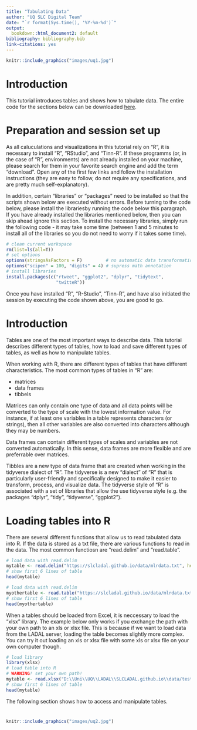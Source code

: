 ```yaml
---
title: "Tabulating Data"
author: "UQ SLC Digital Team"
date: "`r format(Sys.time(), '%Y-%m-%d')`"
output:
  bookdown::html_document2: default
bibliography: bibliography.bib
link-citations: yes
---
```

```r
knitr::include_graphics("images/uq1.jpg")
```

# Introduction

This tutorial introduces tables and shows how to tabulate data. The entire code for the sections below can be downloaded [here](https://slcladal.github.io/rscripts/introtablesrscript.r).

# Preparation and session set up

As all caluculations and visualizations in this tutorial rely on "R", it is necessary to install "R", "RStudio", and "Tinn-R". If these programms (or, in the case of "R", environments) are not already installed on your machine, please search for them in your favorite search engine and add the term "download". Open any of the first few links and follow the installation instructions (they are easy to follow, do not require any specifications, and are pretty much self-explanatory).

In addition, certain "libraries" or "packages" need to be installed so that the scripts shown below are executed without errors. Before turning to the code below, please install the librariesby running the code below this paragraph. If you have already installed the libraries mentioned below, then you can skip ahead ignore this section. To install the necessary libraries, simply run the following code - it may take some time (between 1 and 5 minutes to install all of the libraries so you do not need to worry if it takes some time).

```r
# clean current workspace
rm(list=ls(all=T))
# set options
options(stringsAsFactors = F)         # no automatic data transformation
options("scipen" = 100, "digits" = 4) # supress math annotation
# install libraries
install.packages(c("rtweet", "ggplot2", "dplyr", "tidytext",
                   "twitteR"))
```

Once you have installed "R", "R-Studio", "Tinn-R", and have also initiated the session by executing the code shown above, you are good to go.

# Introduction

Tables are one of the most important ways to describe data. This tutorial describes different types of tables, how to load and save different types of tables, as well as how to manipulate tables.

When working with R, there are different types of tables that have different characteristics. The most common types of tables in "R" are:

* matrices
* data frames
* tibbels

Matrices can only contain one type of data and all data points will be converted to the type of scale with the lowest information value. For instance, if at least one variables in a table represents characters (or strings), then all other variables are also converted into characters although they may be numbers. 

Data frames can contain different types of scales and variables are not converted automatically. In this sense, data frames are more flexible and are preferrable over matrices.

Tibbles are a new type of data frame that are created when working in the tidyverse dialect of "R". The tidyverse is a new "dialect" of "R" that is particularly user-friendly and specifically designed to make it easier to transform, process, and visualize data. The tidyverse style of "R" is associated with a set of libraries that allow the use tidyverse style (e.g. the packages "dplyr", "tidy", "tidyverse", "ggplot2"). 

# Loading tables into R

There are several different functions that allow us to read tabulated data into R. If the data is stored as a txt file, there are various functions to read in the data. The most common functiosn are "read.delim" and "read.table". 

```r
# load data with read.delim
mytable <- read.delim("https://slcladal.github.io/data/mlrdata.txt", header = TRUE)
# show first 6 lines of table
head(mytable)
```

```r
# load data with read.delim
myothertable <- read.table("https://slcladal.github.io/data/mlrdata.txt", header = TRUE)
# show first 6 lines of table
head(myothertable)
```

When a tables should be loaded from Excel, it is neccessary to load the "xlsx" library. The example below only works if you exchange the path with your own path to an xls or xlsx file. This is because if we want to load data from the LADAL server, loading the table becomes slightly more complex. You can try it out loading an xls or xlsx file with some xls or xlsx file on your own computer though.

```r
# load library
library(xlsx)
# load table into R
# WARNING! set your own path!
mytable <- read.xlsx("D:\\Uni\\UQ\\LADAL\\SLCLADAL.github.io\\data/testdata1.xlsx", 1)
# show first 6 lines of table
head(mytable)
```

The following section shows how to access and manipulate tables. 

# 


```r
knitr::include_graphics("images/uq2.jpg")
```
